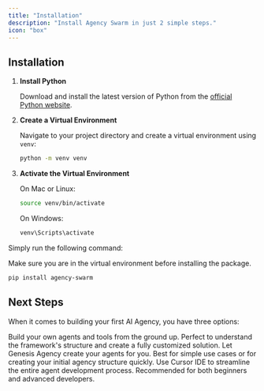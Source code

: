```yaml
---
title: "Installation"
description: "Install Agency Swarm in just 2 simple steps."
icon: "box"
---
```


## Installation
<Accordion title="Step 1: Create a Python Virtual Environment" defaultOpen={false}>

1. **Install Python**

   Download and install the latest version of Python from the [official Python website](https://www.python.org/downloads/).

2. **Create a Virtual Environment**

   Navigate to your project directory and create a virtual environment using `venv`:

   ```bash
   python -m venv venv
   ```

3. **Activate the Virtual Environment**

   On Mac or Linux:

   ```bash
   source venv/bin/activate
   ```

   On Windows:

   ```bash
   venv\Scripts\activate
   ```

</Accordion>
<Accordion title="Step 2: Install the agency swarm package"  defaultOpen={true}>

Simply run the following command:

<Note>Make sure you are in the virtual environment before installing the package.</Note>

```bash
pip install agency-swarm
```

</Accordion>

## Next Steps

When it comes to building your first AI Agency, you have three options:

<CardGroup cols={3}>
  <Card title="From Scratch" icon="code" iconType="duotone" href="./getting-started/from-scratch">
    Build your own agents and tools from the ground up. Perfect to understand the framework's structure and create a
    fully customized solution.
  </Card>
  <Card title="Use Genesis Agency" icon="wand-sparkles" iconType="duotone" href="./getting-started/genesis-agency">
    Let Genesis Agency create your agents for you. Best for simple use cases or for creating your initial agency
    structure quickly.
  </Card>
  <Card title="Cursor (Recommended)" icon="cube" iconType="duotone" href="./getting-started/cursor-ide">
    Use Cursor IDE to streamline the entire agent development process. Recommended for both beginners and advanced
    developers.
  </Card>
</CardGroup>
